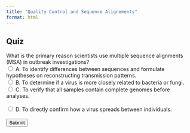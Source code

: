```yaml
---
title: "Quality Control and Sequence Alignements"
format: html
---
```


## Quiz

<form id="quiz">
    <label for="question1">What is the primary reason scientists use multiple sequence alignments (MSA) in outbreak investigations?</label><br>
    <input type="radio" id="answer1" name="question1" value="A"> A. To identify differences between sequences and formulate hypotheses on reconstructing transmission patterns.<br>
    <input type="radio" id="answer2" name="question1" value="B"> B. To determine if a virus is more closely related to bacteria or fungi.<br>
    <input type="radio" id="answer3" name="question1" value="C"> C. To verify that all samples contain complete genomes before analyses.<br>
    <br>
    <input type="radio" id="answer4" name="question1" value="D"> D. To directly confirm how a virus spreads between individuals.<br>
    <br>
    <input type="button" value="Submit" onclick="checkAnswers()">
</form>

<p id="result"></p>

<script>
    function checkAnswers() {
        var correct = document.getElementById('answer1').checked;
        var resultText = correct ? "Correct! Multiple sequence alignments help scientists compare genetic sequences to detect mutations, track viral evolution, and formulate hypotheses on transmission pathways. What do you think? Do you think by analyzing aligned sequences researchers can determine the quality of the genome and if the virus is changing over time? Do you think we would see patterns that may help to speculate if cases are genomicly linked? " : "Incorrect. Think carefully!";
        document.getElementById('result').innerText = resultText;
    }
</script>